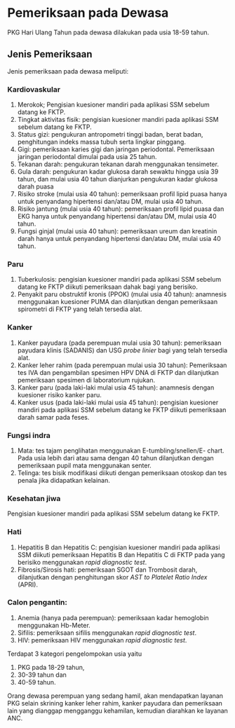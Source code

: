 
# Pemeriksaan pada Dewasa

PKG Hari Ulang Tahun pada dewasa dilakukan pada usia 18-59 tahun. 

## Jenis Pemeriksaan
Jenis pemeriksaan pada dewasa meliputi:
### Kardiovaskular
1. Merokok; Pengisian kuesioner mandiri pada aplikasi SSM sebelum datang ke FKTP.
2. Tingkat aktivitas fisik: pengisian kuesioner mandiri pada aplikasi SSM sebelum datang ke FKTP.
3. Status gizi: pengukuran antropometri tinggi badan, berat badan, penghitungan indeks massa tubuh serta lingkar pinggang.
4. Gigi: pemeriksaan karies gigi dan jaringan periodontal. Pemeriksaan jaringan periodontal dimulai pada usia 25 tahun.
5. Tekanan darah: pengukuran tekanan darah menggunakan tensimeter.
6. Gula darah: pengukuran kadar glukosa darah sewaktu hingga usia 39 tahun, dan mulai usia 40 tahun dianjurkan pengukuran kadar glukosa darah puasa
7. Risiko stroke (mulai usia 40 tahun): pemeriksaan profil lipid puasa hanya untuk penyandang hipertensi dan/atau DM, mulai usia 40 tahun.
8. Risiko jantung (mulai usia 40 tahun): pemeriksaan profil lipid puasa dan EKG hanya untuk penyandang hipertensi dan/atau DM, mulai usia 40 tahun.
9. Fungsi ginjal (mulai usia 40 tahun): pemeriksaan ureum dan kreatinin darah hanya untuk penyandang hipertensi dan/atau DM, mulai usia 40 tahun.
### Paru
1) Tuberkulosis: pengisian kuesioner mandiri pada aplikasi SSM sebelum datang ke FKTP diikuti pemeriksaan dahak bagi yang berisiko.
2) Penyakit paru obstruktif kronis (PPOK) (mulai usia 40 tahun): anamnesis menggunakan kuesioner PUMA dan dilanjutkan dengan pemeriksaan spirometri di FKTP yang telah tersedia alat.
### Kanker
1) Kanker payudara (pada perempuan mulai usia 30 tahun): pemeriksaan payudara klinis (SADANIS) dan USG _probe linier_ bagi yang telah tersedia alat.
2) Kanker leher rahim (pada perempuan mulai usia 30 tahun): Pemeriksaan tes IVA dan pengambilan spesimen HPV DNA di FKTP dan dilanjutkan pemeriksaan spesimen di laboratorium rujukan.
3) Kanker paru (pada laki-laki mulai usia 45 tahun): anamnesis dengan kuesioner risiko kanker paru.
4) Kanker usus (pada laki-laki mulai usia 45 tahun): pengisian kuesioner mandiri pada aplikasi SSM sebelum datang ke FKTP diikuti pemeriksaan darah samar pada feses.
### Fungsi indra
1) Mata: tes tajam penglihatan menggunakan E-tumbling/snellen/E- chart. Pada usia lebih dari atau sama dengan 40 tahun dilanjutkan dengan pemeriksaan pupil mata menggunakan senter.
2) Telinga: tes bisik modifikasi diikuti dengan pemeriksaan otoskop dan tes penala jika didapatkan kelainan.
### Kesehatan jiwa
Pengisian kuesioner mandiri pada aplikasi SSM sebelum datang ke FKTP.
### Hati
1. Hepatitis B dan Hepatitis C: pengisian kuesioner mandiri pada aplikasi SSM diikuti pemeriksaan Hepatitis B dan Hepatitis C di FKTP pada yang berisiko menggunakan _rapid diagnostic test_.
2. Fibrosis/Sirosis hati: pemeriksaan SGOT dan Trombosit darah, dilanjutkan dengan penghitungan skor _AST to Platelet Ratio Index_ (APRI).
### Calon pengantin:
1. Anemia (hanya pada perempuan): pemeriksaan kadar hemoglobin menggunakan Hb-Meter.
2. Sifilis: pemeriksaan sifilis menggunakan _rapid diagnostic test_.
3. HIV: pemeriksaan HIV menggunakan _rapid diagnostic test_.

Terdapat 3 kategori pengelompokan usia yaitu 
1. PKG pada 18-29 tahun, 
2. 30-39 tahun dan 
3. 40-59 tahun.

Orang dewasa perempuan yang sedang hamil, akan mendapatkan layanan PKG selain skrining kanker leher rahim, kanker payudara dan pemeriksaan lain yang dianggap mengganggu kehamilan, kemudian diarahkan ke layanan ANC.

<DocCardList />


